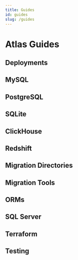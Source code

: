 ```yaml
---
title: Guides
id: guides
slug: /guides
---
```



# Atlas Guides

## Deployments

<div className="row">
  <Card
    name="Introduction"
    description="Intro to deploying schema migrations"
    url="/guides/deploying/intro"
    image={CardImage.Deployment}
  />
  <Card
    name="Docker images"
    description="Creating container images for deploying migrations"
    url="/guides/deploying/image"
    image={CardImage.Docker}
  />
  <Card
    name="AWS ECS"
    description="Deploying to AWS ECS (Fargate)"
    url="/guides/deploying/aws-ecs-fargate"
    image={CardImage.ECS}
  />
  <Card
    name="Kubernetes with ArgoCD"
    description="Use the Atlas Kubernetes Operator and Argo CD"
    url="/guides/deploying/k8s-argo"
    image={CardImage.Deployment}
  />
  <Card
    name="Kubernetes with Flux CD"
    description="Use the Atlas Kubernetes Operator and Flux CD"
    url="/guides/deploying/k8s-flux"
    image={CardImage.Deployment}
  />
  <Card
    name="CloudSQL with GitHub Actions"
    description="Deploying to CloudSQL with GitHub Actions"
    url="/guides/deploying/cloud-sql-via-github-actions"
    image={CardImage.Deployment}
  />
  <Card
    name="Deploying to Fly.io"
    description="Using Atlas with Fly.io"
    url="/guides/deploying/fly-io"
    image={CardImage.Deployment}
  />
</div>

## MySQL

<div className="row">
  <Card
    name="Descending Indexes"
    description="This guide is for working with descending indexes in MySQL with Atlas"
    url="/guides/mysql/descending-indexes"
    image={CardImage.MySQL}
  />
  <Card
    name="Functional Indexes"
    description="This guide is for working with functional indexes in MySQL with Atlas"
    url="/guides/mysql/functional-indexes"
    image={CardImage.MySQL}
  />
  <Card
    name="Prefix Indexes"
    description="This guide is for working with prefix indexes in MySQL with Atlas"
    url="/guides/mysql/prefix-indexes"
    image={CardImage.MySQL}
  />
  <Card
    name="CHECK Constraint"
    description="This guide is for working with CHECK constraints in MySQL with Atlas"
    url="/guides/mysql/check-constraint"
    image={CardImage.MySQL}
  />
  <Card
    name="Generated Columns"
    description="This guide is for working with generated columns in MySQL with Atlas"
    url="/guides/mysql/generated-columns"
    image={CardImage.MySQL}
  />
  <Card
    name="MySQL RDS with Terraform"
    description="Managing MySQL schemas on RDS with Terraform"
    url="/guides/mysql/terraform"
    image={CardImage.Terraform}
  />
  <Card
    name="Inline REFERENCES clauses (MY102)"
    description="This guide describes in detail the detection of inline REFERENCES clauses for MySQL"
    url="/guides/mysql/checks/MY102"
    image={CardImage.MySQL}
  />
  <Card
    name="Dropping non-virtual columns (DS103)"
    description="This guide describes in detail the detection of dropping non-virtual columns for MySQL databases with Atlas's linting capabilities"
    url="/guides/mysql/checks/DS103"
    image={CardImage.MySQL}
  />
  <Card
    name="Detecting drops of foreign key constraints"
    description="This guide describes in detail the detection of dropping foreign keys in MySQL databases, using Atlas's linting capabilities"
    url="/guides/mysql/checks/CD101"
    image={CardImage.MySQL}
  />
</div>

## PostgreSQL

<div className="row">
  <Card
    name="Automatic Migration Planning"
    description="This guide is for getting started with PostgreSQL using Atlas"
    url="/guides/postgres/automatic-migrations"
    image={CardImage.Postgres}
  />
  <Card
    name="Serial Type Columns"
    description="This guide is for understanding serial type columns in PostgreSQL with Atlas"
    url="/guides/postgres/serial-columns"
    image={CardImage.Postgres}
  />
  <Card
    name="Partial Indexes"
    description="This guide is for implementing partial indexes in PostgreSQL with Atlas"
    url="/guides/postgres/partial-indexes"
    image={CardImage.Postgres}
  />
  <Card
    name="Included Columns"
    description="This guide is for working with covering indexes in PostgreSQL"
    url="/guides/postgres/included-columns"
    image={CardImage.Postgres}
  />
  <Card
    name="Index Operator Classes"
    description="This guide is for understanding index operator classes in PostgreSQL"
    url="/guides/postgres/index-operator-classes"
    image={CardImage.Postgres}
  />
  <Card
    name="Optimal data alignment (PG110)"
    description="This guide is for achieving optimal data alignment in PostgreSQL with Atlas"
    url="/guides/postgres/pg-110"
    image={CardImage.Postgres}
  />
  <Card
    name="Descending Indexes"
    description="This guide is for implementing descending indexes in PostgreSQL with Atlas"
    url="/guides/postgres/descending-indexes"
    image={CardImage.Postgres}
  />
  <Card
    name="Functional Indexes"
    description="This guide is for creating functional indexes in PostgreSQL with Atlas"
    url="/guides/postgres/functional-indexes"
    image={CardImage.Postgres}
  />
</div>

## SQLite

<div className="row">
  <Card
    name="Partial Indexes"
    description="This guide is for implementing partial indexes in SQLite with Atlas"
    url="/guides/sqlite/partial-indexes"
    image={CardImage.SQLite}
  />
  <Card
    name="Descending Indexes"
    description="This guide is for creating descending indexes in SQLite with Atlas"
    url="/guides/sqlite/descending-indexes"
    image={CardImage.SQLite}
  />
  <Card
    name="Functional Indexes"
    description="This guide is for creating functional indexes in SQLite with Atlas"
    url="/guides/sqlite/functional-indexes"
    image={CardImage.SQLite}
  />
  <Card
    name="Working with Turso"
    description="This guide is for working with Turso in SQLite with Atlas"
    url="/guides/sqlite/turso"
    image={CardImage.Integration}
  />
</div>

## ClickHouse

<div className="row">
  <Card
    name="Automatic Migrations for ClickHouse"
    description="This guide is for getting started with ClickHouse using Atlas"
    url="/guides/clickhouse"
    image={CardImage.ClickHouse}
  />
</div>

## Redshift

<div className="row">
  <Card
    name="Automatic Migrations for Redshift"
    description="This guide is for getting started with Redshift using Atlas"
    url="/guides/redshift"
    image={CardImage.Redshift}
  />
</div>

## Migration Directories

<div className="row">
  <Card
    name="Working with template directories"
    description="This guide explains how to interpolate data variables in migration files"
    url="/guides/migration-dirs/template-directory"
    image={CardImage.Migrate}
  />
</div>

## Migration Tools

<div className="row">
  <Card
    name="Automatic migration planning for golang-migrate"
    description="This guide is for automatic migration planning for golang-migrate with Atlas"
    url="/guides/migration-tools/golang-migrate"
    image={CardImage.Tools}
  />
  <Card
    name="Importing from pressly/goose"
    description="This guide is for importing a pressly/goose project to Atlas"
    url="/guides/migration-tools/goose-import"
    image={CardImage.Tools}
  />
</div>

## ORMs

<div className="row">
  <Card
    name="GORM"
    description="This guide is for automatic migration planning for GORM with Atlas"
    url="/guides/orms/gorm/getting-started"
    image={CardImage.Tools}
  />
  <Card
    name="Beego"
    description="This guide is for automatic migration planning for Beego with Atlas"
    url="/guides/orms/beego"
    image={CardImage.Tools}
  />
  <Card
    name="Sequelize"
    description="This guide is for automatic migration planning for Sequelize with Atlas"
    url="/guides/orms/sequelize"
    image={CardImage.Tools}
   />
   <Card
    name={"TypeORM"}
    description={"This guide is for automatic migration planning for TypeORM with Atlas"}
    url={"/guides/orms/typeorm"}
    image={CardImage.Tools}
  />
  <Card
    name="Hibernate"
    description="This guide is for automatic migration planning for Hibernate with Atlas"
    url="/guides/orms/hibernate"
    image={CardImage.Tools}
  />
   <Card
    name={"SQLAlchemy"}
    description={"This guide is for automatic migration planning for SQLAlchemy with Atlas"}
    url={"/guides/orms/sqlalchemy"}
    image={CardImage.Tools}
  />
  <Card
    name="Django"
    description="Learn about automatic migration planning for Django using Atlas"
    url="/guides/orms/django"
    image={CardImage.Tools}
  />
  <Card
    name="Doctrine"
    description="Learn about automatic migration planning for Doctrine using Atlas"
    url="/guides/orms/doctrine"
    image={CardImage.Tools}
  /> 
  <Card
    name="Entity Framework Core"
    description="Learn about automatic migration planning for Entity Framework Core using Atlas"
    url="/guides/orms/efcore"
    image={CardImage.Tools}
  />
</div>

## SQL Server

<div className="row">
  <Card
    name="Automatic Migrations for SQL Server"
    description="This guide is for getting started with SQL Server using Atlas"
    url="/guides/mssql"
    image={CardImage.SQLServer}
  />
</div>

## Terraform

<div className="row">
  <Card
    name="Provisioning schemas (named databases)"
    description="This guide is for provisioning schemas (named databases) with Terraform using Atlas"
    url="/guides/terraform/named-databases"
    image={CardImage.Terraform}
  />
</div>

## Testing

<div className="row">
  <Card
    name="Integration tests with docker-compose"
    description="This guide is for running integration tests with docker-compose using Atlas"
    url="/guides/testing/docker-compose"
    image={CardImage.Testing}
  />
  <Card
    name="Integration tests with GitHub Actions"
    description="This guide is for running integration tests with GitHub Actions using Atlas"
    url="/guides/testing/github-actions"
    image={CardImage.Testing}
  />
  <Card
      name="Testing Views"
      description="This guide is for writing and executing tests for database views."
      url="/guides/testing/views"
      image={CardImage.Testing}
  />
  <Card
      name="Testing Functions"
      description="This guide is for writing and executing tests for database functions."
      url="/guides/testing/functions"
      image={CardImage.Testing}
  />
    <Card
        name="Testing Domains"
        description="This guide is for writing and executing tests for database domains."
        url="/guides/testing/domains"
        image={CardImage.Testing}
    />
    <Card
        name="Testing Stored Procedures"
        description="This guide is for writing and executing tests for stored procedures."
        url="/guides/testing/procedures"
        image={CardImage.Testing}
    />    <Card
        name="Testing Triggers"
        description="This guide is for writing and executing tests for database triggers."
        url="/guides/testing/triggers"
        image={CardImage.Testing}
    />
</div>
